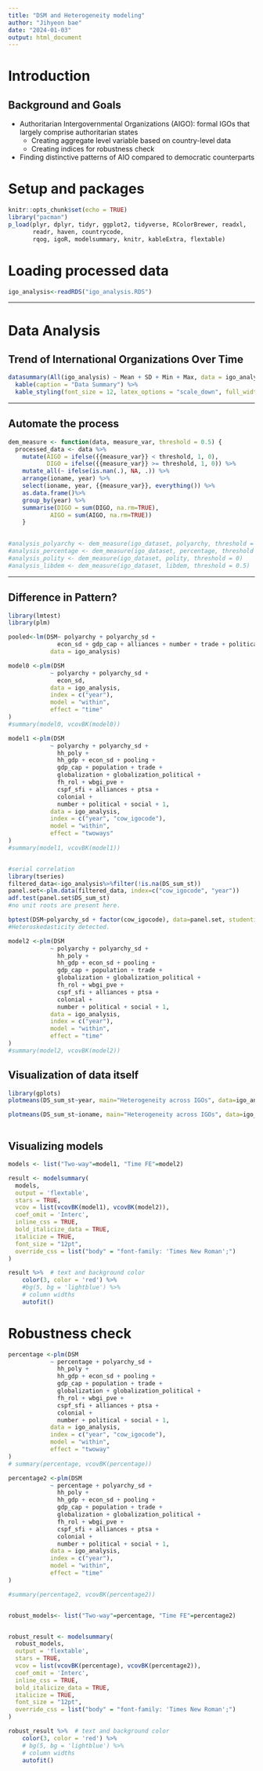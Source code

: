 ```yaml
---
title: "DSM and Heterogeneity modeling"
author: "Jihyeon bae"
date: "2024-01-03"
output: html_document
---
```



# Introduction

## Background and Goals

- Authoritarian Intergovernmental Organizations (AIGO): formal IGOs that largely comprise authoritarian states 
  - Creating aggregate level variable based on country-level data
  - Creating indices for robustness check

- Finding distinctive patterns of AIO compared to democratic counterparts

# Setup and packages

```r
knitr::opts_chunk$set(echo = TRUE)
library("pacman")
p_load(plyr, dplyr, tidyr, ggplot2, tidyverse, RColorBrewer, readxl,
       readr, haven, countrycode,
       rqog, igoR, modelsummary, knitr, kableExtra, flextable)

```

# Loading processed data
```r
igo_analysis<-readRDS("igo_analysis.RDS")
```

---

# Data Analysis

## Trend of International Organizations Over Time
```r

datasummary(All(igo_analysis) ~ Mean + SD + Min + Max, data = igo_analysis) %>%
  kable(caption = "Data Summary") %>%
  kable_styling(font_size = 12, latex_options = "scale_down", full_width = FALSE)

```

---

## Automate the process
```r
dem_measure <- function(data, measure_var, threshold = 0.5) {
  processed_data <- data %>%
    mutate(AIGO = ifelse({{measure_var}} < threshold, 1, 0),
           DIGO = ifelse({{measure_var}} >= threshold, 1, 0)) %>%
    mutate_all(~ ifelse(is.nan(.), NA, .)) %>%
    arrange(ioname, year) %>%
    select(ioname, year, {{measure_var}}, everything()) %>%
    as.data.frame()%>%
    group_by(year) %>%
    summarise(DIGO = sum(DIGO, na.rm=TRUE),
            AIGO = sum(AIGO, na.rm=TRUE))
    }
  

#analysis_polyarchy <- dem_measure(igo_dataset, polyarchy, threshold = 0.5)
#analysis_percentage <- dem_measure(igo_dataset, percentage, threshold = 0.5)
#analysis_polity <- dem_measure(igo_dataset, polity, threshold = 0)
#analysis_libdem <- dem_measure(igo_dataset, libdem, threshold = 0.5)
```


---

## Difference in Pattern?
```r
library(lmtest)
library(plm)

pooled<-lm(DSM~ polyarchy + polyarchy_sd +
              econ_sd + gdp_cap + alliances + number + trade + political + social,
            data = igo_analysis)

model0 <-plm(DSM
            ~ polyarchy + polyarchy_sd +
              econ_sd,
            data = igo_analysis,
            index = c("year"),
            model = "within",
            effect = "time"
)
#summary(model0, vcovBK(model0))

model1 <-plm(DSM
            ~ polyarchy + polyarchy_sd +
              hh_poly +
              hh_gdp + econ_sd + pooling + 
              gdp_cap + population + trade +
              globalization + globalization_political + 
              fh_rol + wbgi_pve + 
              cspf_sfi + alliances + ptsa + 
              colonial + 
              number + political + social + 1,
            data = igo_analysis,
            index = c("year", "cow_igocode"),
            model = "within",
            effect = "twoways"
)
#summary(model1, vcovBK(model1))


#serial correlation
library(tseries)
filtered_data<-igo_analysis%>%filter(!is.na(DS_sum_st))
panel.set<-plm.data(filtered_data, index=c("cow_igocode", "year"))
adf.test(panel.set$DS_sum_st)
#no unit roots are present here. 

bptest(DSM~polyarchy_sd + factor(cow_igocode), data=panel.set, studentize=F)
#Heteroskedasticity detected. 

model2 <-plm(DSM
            ~ polyarchy + polyarchy_sd +
              hh_poly +
              hh_gdp + econ_sd + pooling + 
              gdp_cap + population + trade +
              globalization + globalization_political + 
              fh_rol + wbgi_pve + 
              cspf_sfi + alliances + ptsa + 
              colonial + 
              number + political + social + 1,
            data = igo_analysis,
            index = c("year"),
            model = "within",
            effect = "time"
)
#summary(model2, vcovBK(model2))
```


## Visualization of data itself
```r
library(gplots)
plotmeans(DS_sum_st~year, main="Heterogeneity across IGOs", data=igo_analysis)

plotmeans(DS_sum_st~ioname, main="Heterogeneity across IGOs", data=igo_analysis)



```

## Visualizing models
```r

models <- list("Two-way"=model1, "Time FE"=model2) 

result <- modelsummary(
  models,
  output = 'flextable',
  stars = TRUE,
  vcov = list(vcovBK(model1), vcovBK(model2)),
  coef_omit = 'Interc',
  inline_css = TRUE,
  bold_italicize_data = TRUE,
  italicize = TRUE,
  font_size = "12pt",  
  override_css = list("body" = "font-family: 'Times New Roman';")
)

result %>%  # text and background color
    color(3, color = 'red') %>%
    #bg(5, bg = 'lightblue') %>%
    # column widths
    autofit()


```

# Robustness check
```r
percentage <-plm(DSM
            ~ percentage + polyarchy_sd +
              hh_poly +
              hh_gdp + econ_sd + pooling + 
              gdp_cap + population + trade +
              globalization + globalization_political + 
              fh_rol + wbgi_pve + 
              cspf_sfi + alliances + ptsa + 
              colonial + 
              number + political + social + 1,
            data = igo_analysis,
            index = c("year", "cow_igocode"),
            model = "within",
            effect = "twoway"
)
# summary(percentage, vcovBK(percentage))

percentage2 <-plm(DSM
            ~ percentage + polyarchy_sd +
              hh_poly +
              hh_gdp + econ_sd + pooling + 
              gdp_cap + population + trade +
              globalization + globalization_political + 
              fh_rol + wbgi_pve + 
              cspf_sfi + alliances + ptsa + 
              colonial + 
              number + political + social + 1,
            data = igo_analysis,
            index = c("year"),
            model = "within",
            effect = "time"
)

#summary(percentage2, vcovBK(percentage2))


robust_models<- list("Two-way"=percentage, "Time FE"=percentage2) 


robust_result <- modelsummary(
  robust_models,
  output = 'flextable',
  stars = TRUE,
  vcov = list(vcovBK(percentage), vcovBK(percentage2)),
  coef_omit = 'Interc',
  inline_css = TRUE,
  bold_italicize_data = TRUE,
  italicize = TRUE,
  font_size = "12pt",  
  override_css = list("body" = "font-family: 'Times New Roman';")
)

robust_result %>%  # text and background color
    color(3, color = 'red') %>%
    # bg(5, bg = 'lightblue') %>%
    # column widths
    autofit()
```
